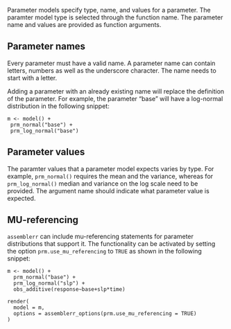 Parameter models specify type, name, and values for a parameter. The paramter model type is selected through the function name. The parameter 
name and values are provided as function arguments.

## Parameter names

Every parameter must have a valid name. A parameter name can contain letters, numbers as well as the underscore character. 
The name needs to start with a letter.  

Adding a parameter with an already existing name will replace the definition of the parameter. For example, the parameter "base"
will have a log-normal distribution in the following snippet:

```
m <- model() +
 prm_normal("base") +
 prm_log_normal("base")
```

## Parameter values

The paramter values that a parameter model expects varies by type. For example, `prm_normal()` requires the mean and the variance, whereas for `prm_log_normal()` 
median and variance on the log scale need to be provided. The argument name should indicate what parameter value is expected.

## MU-referencing

`assemblerr` can include mu-referencing statements for parameter distributions that support it. The functionality can be
activated by setting the option `prm.use_mu_referencing` to `TRUE` as shown in the following snippet:

```
m <- model() +
  prm_normal("base") +
  prm_log_normal("slp") +
  obs_additive(response~base+slp*time)

render(
  model = m,
  options = assemblerr_options(prm.use_mu_referencing = TRUE)
)
```
